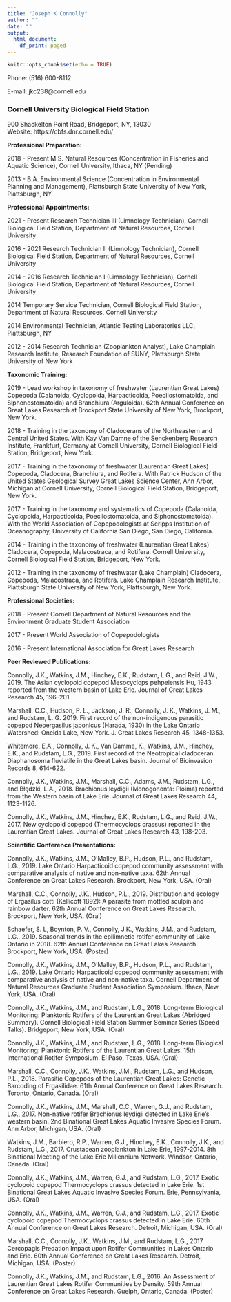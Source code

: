 ```yaml
---
title: "Joseph K Connolly"
author: ""
date: ""
output:
  html_document:
    df_print: paged
---
```


```r
knitr::opts_chunk$set(echo = TRUE)
```


Phone: (516) 600-8112

E-mail: jkc238@cornell.edu

### Cornell University Biological Field Station 
900 Shackelton Point Road, Bridgeport, NY, 13030                	
Website: https://cbfs.dnr.cornell.edu/


**Professional Preparation:**

2018 - Present M.S. Natural Resources (Concentration in Fisheries and Aquatic Science), Cornell University, Ithaca, NY (Pending)

2013 - B.A. Environmental Science (Concentration in Environmental Planning and Management), Plattsburgh State University of New York, Plattsburgh, NY

	
**Professional Appointments:**


2021 - Present	Research Technician III (Limnology Technician), Cornell Biological Field Station, Department of Natural Resources, Cornell University

2016 - 2021	Research Technician II (Limnology Technician), Cornell Biological Field Station, Department of Natural Resources, Cornell University

2014 - 2016	Research Technician I (Limnology Technician), Cornell Biological Field Station, Department of Natural Resources, Cornell University

2014	Temporary Service Technician, Cornell Biological Field Station, Department of Natural Resources, Cornell University

2014	Environmental Technician, Atlantic Testing Laboratories LLC, Plattsburgh, NY

2012 - 2014	Research Technician (Zooplankton Analyst), Lake Champlain Research Institute, Research Foundation of SUNY, Plattsburgh State University of New York 

**Taxonomic Training:**

2019 - Lead workshop in taxonomy of freshwater (Laurentian Great Lakes) Copepoda (Calanoida, Cyclopoida, Harpacticoida, Poecilostomatoida, and Siphonostomatoida) and Branchiura (Arguloida). 62th Annual Conference on Great Lakes Research at Brockport State University of New York, Brockport, New York.

2018 - Training in the taxonomy of Cladocerans of the Northeastern and Central United States. With Kay Van Damne of the Senckenberg Research Institute, Frankfurt, Germany at Cornell University, Cornell Biological Field Station, Bridgeport, New York.

2017 - Training in the taxonomy of freshwater (Laurentian Great Lakes) Copepoda, Cladocera, Branchiura, and Rotifera. With Patrick Hudson of the United States Geological Survey Great Lakes Science Center, Ann Arbor, Michigan at Cornell University, Cornell Biological Field Station, Bridgeport, New York.

2017 - Training in the taxonomy and systematics of Copepoda (Calanoida, Cyclopoida, Harpacticoida, Poecilostomatoida, and Siphonostomatoida). With the World Association of Copepodologists at Scripps Institution of Oceanography, University of California San Diego, San Diego, California.

2014 - Training in the taxonomy of freshwater (Laurentian Great Lakes) Cladocera, Copepoda, Malacostraca, and Rotifera. Cornell University, Cornell Biological Field Station, Bridgeport, New York.

2012 - Training in the taxonomy of freshwater (Lake Champlain) Cladocera, Copepoda, Malacostraca, and Rotifera. Lake Champlain Research Institute, Plattsburgh State University of New York, Plattsburgh, New York.


**Professional Societies:**


2018 - Present	Cornell Department of Natural Resources and the Environment Graduate Student Association

2017 - Present	World Association of Copepodologists

2016 - Present 	International Association for Great Lakes Research

**Peer Reviewed Publications:**

Connolly, J.K., Watkins, J.M., Hinchey, E.K., Rudstam, L.G., and Reid, J.W., 2019. The Asian cyclopoid copepod Mesocyclops pehpeiensis Hu, 1943 reported from the western basin of Lake Erie. Journal of Great Lakes Research 45, 196–201.

Marshall, C.C., Hudson, P. L., Jackson, J. R., Connolly, J. K., Watkins, J. M., and Rudstam, L. G. 2019. First record of the non-indigenous parasitic copepod Neoergasilus japonicus (Harada, 1930) in the Lake Ontario Watershed: Oneida Lake, New York. J. Great Lakes Research 45, 1348-1353.

Whitemore, E.A., Connolly, J. K., Van Damme, K., Watkins, J.M., Hinchey, E.K., and Rudstam, L.G., 2019. First record of the Neotropical cladoceran Diaphanosoma fluviatile in the Great Lakes basin. Journal of Bioinvasion Records 8, 614-622.

Connolly, J.K., Watkins, J.M., Marshall, C.C., Adams, J.M., Rudstam, L.G., and Błędzki, L.A., 2018. Brachionus leydigii (Monogononta: Ploima) reported from the Western basin of Lake Erie. Journal of Great Lakes Research 44, 1123-1126.

Connolly, J.K., Watkins, J.M., Hinchey, E.K., Rudstam, L.G., and Reid, J.W., 2017. New cyclopoid copepod (Thermocyclops crassus) reported in the Laurentian Great Lakes. Journal of Great Lakes Research 43, 198-203.

**Scientific Conference Presentations:**


Connolly, J.K., Watkins, J.M., O’Malley, B.P., Hudson, P.L., and Rudstam, L.G., 2019. Lake Ontario Harpacticoid copepod community assessment with comparative analysis of native and non-native taxa. 62th Annual Conference on Great Lakes Research. Brockport, New York, USA. (Oral)

Marshall, C.C., Connolly, J.K., Hudson, P.L., 2019. Distribution and ecology of Ergasilus cotti (Kellicott 1892): A parasite from mottled sculpin and rainbow darter. 62th Annual Conference on Great Lakes Research. Brockport, New York, USA. (Oral)

Schaefer, S. L, Boynton, P. V., Connolly, J.K., Watkins, J.M., and Rudstam, L.G., 2019. Seasonal trends in the epilimnetic rotifer community of Lake Ontario in 2018. 62th Annual Conference on Great Lakes Research. Brockport, New York, USA. (Poster)

Connolly, J.K., Watkins, J.M., O’Malley, B.P., Hudson, P.L., and Rudstam, L.G., 2019. Lake Ontario Harpacticoid copepod community assessment with comparative analysis of native and non-native taxa. Cornell Department of Natural Resources Graduate Student Association Symposium. Ithaca, New York, USA. (Oral)

Connolly, J.K., Watkins, J.M., and Rudstam, L.G., 2018. Long-term Biological Monitoring: Planktonic Rotifers of the Laurentian Great Lakes (Abridged Summary). Cornell Biological Field Station Summer Seminar Series (Speed Talks). Bridgeport, New York, USA. (Oral)

Connolly, J.K., Watkins, J.M., and Rudstam, L.G., 2018. Long-term Biological Monitoring: Planktonic Rotifers of the Laurentian Great Lakes. 15th International Rotifer Symposium. El Paso, Texas, USA. (Oral)

Marshall, C.C., Connolly, J.K., Watkins, J.M., Rudstam, L.G., and Hudson, P.L., 2018. Parasitic Copepods of the Laurentian Great Lakes: Genetic Barcoding of Ergasilidae. 61th Annual Conference on Great Lakes Research. Toronto, Ontario, Canada. (Oral)

Connolly, J.K., Watkins, J.M., Marshall, C.C., Warren, G.J., and Rudstam, L.G., 2017. Non-native rotifer Brachionus leydigii detected in Lake Erie’s western basin. 2nd Binational Great Lakes Aquatic Invasive Species Forum. Ann Arbor, Michigan, USA. (Oral) 

Watkins, J.M., Barbiero, R.P., Warren, G.J., Hinchey, E.K., Connolly, J.K., and Rudstam, L.G., 2017. Crustacean zooplankton in Lake Erie, 1997-2014. 8th Binational Meeting of the Lake Erie Millennium Network. Windsor, Ontario, Canada. (Oral)

Connolly, J.K., Watkins, J.M., Warren, G.J., and Rudstam, L.G., 2017. Exotic cyclopoid copepod Thermocyclops crassus detected in Lake Erie. 1st Binational Great Lakes Aquatic Invasive Species Forum. Erie, Pennsylvania, USA. (Oral)

Connolly, J.K., Watkins, J.M., Warren, G.J., and Rudstam, L.G., 2017. Exotic cyclopoid copepod Thermocyclops crassus detected in Lake Erie. 60th Annual Conference on Great Lakes Research. Detroit, Michigan, USA. (Oral)

Marshall, C.C., Connolly, J.K., Watkins, J.M., and Rudstam, L.G., 2017. Cercopagis Predation Impact upon Rotifer Communities in Lakes Ontario and Erie. 60th Annual Conference on Great Lakes Research. Detroit, Michigan, USA. (Poster)

Connolly, J.K., Watkins, J.M., and Rudstam, L.G., 2016. An Assessment of Laurentian Great Lakes Rotifer Communities by Density. 59th Annual Conference on Great Lakes Research. Guelph, Ontario, Canada. (Poster)





